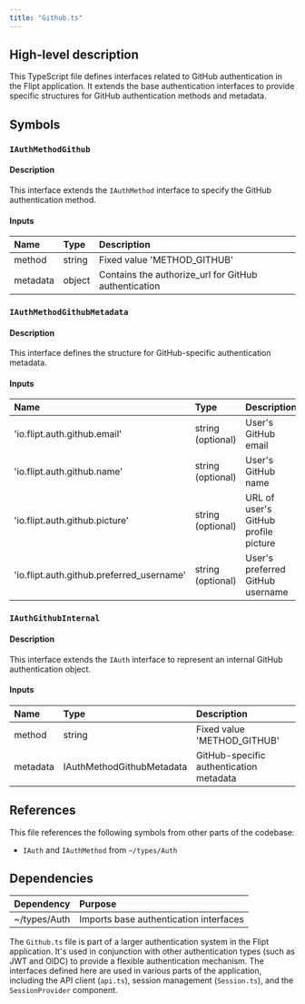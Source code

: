 ```yaml
---
title: "Github.ts"
---
```


## High-level description
This TypeScript file defines interfaces related to GitHub authentication in the Flipt application. It extends the base authentication interfaces to provide specific structures for GitHub authentication methods and metadata.

## Symbols

### `IAuthMethodGithub`
#### Description
This interface extends the `IAuthMethod` interface to specify the GitHub authentication method.

#### Inputs
| Name | Type | Description |
|:-----|:-----|:------------|
| method | string | Fixed value 'METHOD_GITHUB' |
| metadata | object | Contains the authorize_url for GitHub authentication |

### `IAuthMethodGithubMetadata`
#### Description
This interface defines the structure for GitHub-specific authentication metadata.

#### Inputs
| Name | Type | Description |
|:-----|:-----|:------------|
| 'io.flipt.auth.github.email' | string (optional) | User's GitHub email |
| 'io.flipt.auth.github.name' | string (optional) | User's GitHub name |
| 'io.flipt.auth.github.picture' | string (optional) | URL of user's GitHub profile picture |
| 'io.flipt.auth.github.preferred_username' | string (optional) | User's preferred GitHub username |

### `IAuthGithubInternal`
#### Description
This interface extends the `IAuth` interface to represent an internal GitHub authentication object.

#### Inputs
| Name | Type | Description |
|:-----|:-----|:------------|
| method | string | Fixed value 'METHOD_GITHUB' |
| metadata | IAuthMethodGithubMetadata | GitHub-specific authentication metadata |

## References
This file references the following symbols from other parts of the codebase:
- `IAuth` and `IAuthMethod` from `~/types/Auth`

## Dependencies
| Dependency | Purpose |
|:-----------|:--------|
| ~/types/Auth | Imports base authentication interfaces |

The `Github.ts` file is part of a larger authentication system in the Flipt application. It's used in conjunction with other authentication types (such as JWT and OIDC) to provide a flexible authentication mechanism. The interfaces defined here are used in various parts of the application, including the API client (`api.ts`), session management (`Session.ts`), and the `SessionProvider` component.
